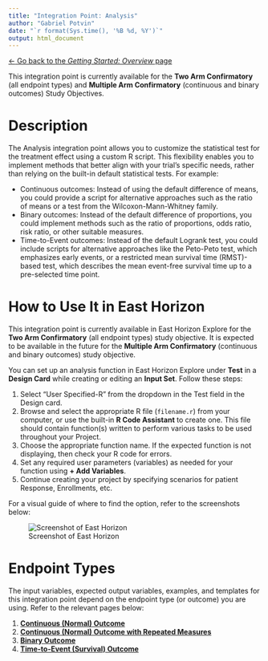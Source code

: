 ```yaml
---
title: "Integration Point: Analysis"
author: "Gabriel Potvin"
date: "`r format(Sys.time(), '%B %d, %Y')`"
output: html_document
---
```


[$\leftarrow$ Go back to the *Getting Started: Overview* page](Overview.html)

This integration point is currently available for the **Two Arm Confirmatory** (all endpoint types) and **Multiple Arm Confirmatory** (continuous and binary outcomes) Study Objectives.

# Description

The Analysis integration point allows you to customize the statistical test for the treatment effect using a custom R script. This flexibility enables you to implement methods that better align with your trial's specific needs, rather than relying on the built-in default statistical tests. For example:

- Continuous outcomes: Instead of using the default difference of means, you could provide a script for alternative approaches such as the ratio of means or a test from the Wilcoxon-Mann-Whitney family.
- Binary outcomes: Instead of the default difference of proportions, you could implement methods such as the ratio of proportions, odds ratio, risk ratio, or other suitable measures.
- Time-to-Event outcomes: Instead of the default Logrank test, you could include scripts for alternative approaches like the Peto-Peto test, which emphasizes early events, or a restricted mean survival time (RMST)-based test, which describes the mean event-free survival time up to a pre-selected time point.

# How to Use It in East Horizon

This integration point is currently available in East Horizon Explore for the **Two Arm Confirmatory** (all endpoint types) study objective. It is expected to be available in the future for the **Multiple Arm Confirmatory** (continuous and binary outcomes) study objective.

You can set up an analysis function in East Horizon Explore under **Test** in a **Design Card** while creating or editing an **Input Set**. Follow these steps:

1. Select "User Specified-R" from the dropdown in the Test field in the Design card.
1. Browse and select the appropriate R file (`filename.r`) from your computer, or use the built-in **R Code Assistant** to create one. This file should contain function(s) written to perform various tasks to be used throughout your Project.
1. Choose the appropriate function name. If the expected function is not displaying, then check your R code for errors.
1. Set any required user parameters (variables) as needed for your function using **+ Add Variables**.
1. Continue creating your project by specifying scenarios for patient Response, Enrollments, etc.

For a visual guide of where to find the option, refer to the screenshots below:

![Screenshot of East Horizon](analysis.png)

# Endpoint Types

The input variables, expected output variables, examples, and templates for this integration point depend on the endpoint type (or outcome) you are using. Refer to the relevant pages below:


1. [**Continuous (Normal) Outcome**](IntegrationPointAnalysisContinuous.html)
1. [**Continuous (Normal) Outcome with Repeated Measures**](IntegrationPointAnalysisRepeatedMeasures.html)
1. [**Binary Outcome**](IntegrationPointAnalysisBinary.html)
1. [**Time-to-Event (Survival) Outcome**](IntegrationPointAnalysisTimeToEvent.html)